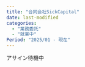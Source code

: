 ```yaml
---
title: "合同会社SickCapital"
date: last-modified
categories:
  - "業務委託"
  - "就業中"
Period: "2025/01 - 現在"
---
```


アサイン待機中
